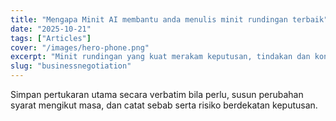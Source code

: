 ```yaml
---
title: "Mengapa Minit AI membantu anda menulis minit rundingan terbaik"
date: "2025-10-21"
tags: ["Articles"]
cover: "/images/hero-phone.png"
excerpt: "Minit rundingan yang kuat merakam keputusan, tindakan dan konteks tawar-menawar (permintaan & konsesi) supaya keputusan lebih pantas dan tepat."
slug: "businessnegotiation"
---
```


Simpan pertukaran utama secara verbatim bila perlu, susun perubahan syarat mengikut masa, dan catat sebab serta risiko berdekatan keputusan.
